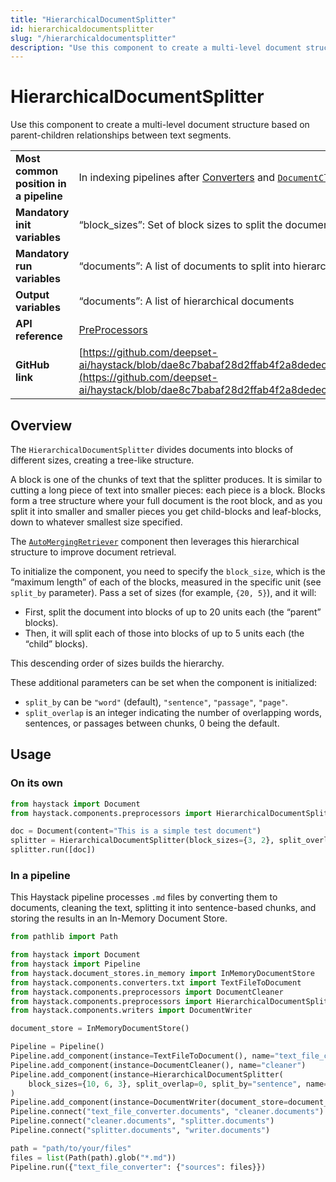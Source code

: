 ```yaml
---
title: "HierarchicalDocumentSplitter"
id: hierarchicaldocumentsplitter
slug: "/hierarchicaldocumentsplitter"
description: "Use this component to create a multi-level document structure based on parent-children relationships between text segments."
---
```


# HierarchicalDocumentSplitter

Use this component to create a multi-level document structure based on parent-children relationships between text segments.

|                                        |                                                                                                                                                                                                                                                                                                                          |
| -------------------------------------- | ------------------------------------------------------------------------------------------------------------------------------------------------------------------------------------------------------------------------------------------------------------------------------------------------------------------------ |
| **Most common position in a pipeline** | In indexing pipelines after [Converters](../converters.mdx)   and [`DocumentCleaner`](documentcleaner.mdx)                                                                                                                                                                                                              |
| **Mandatory init variables**           | “block_sizes”: Set of block sizes to split the document into. The blocks are split in descending order.                                                                                                                                                                                                                  |
| **Mandatory run variables**            | “documents”: A list of documents to split into hierarchical blocks                                                                                                                                                                                                                                                       |
| **Output variables**                   | “documents”: A list of hierarchical documents                                                                                                                                                                                                                                                                            |
| **API reference**                      | [PreProcessors](/reference/preprocessors-api)                                                                                                                                                                                                                                                                                   |
| **GitHub link**                        | [https://github.com/deepset-ai/haystack/blob/dae8c7babaf28d2ffab4f2a8dedecd63e2394fb4/haystack/components/preprocessors/hierarchical_document_splitter.py](https://github.com/deepset-ai/haystack/blob/dae8c7babaf28d2ffab4f2a8dedecd63e2394fb4/haystack/components/preprocessors/hierarchical_document_splitter.py#L12) |

## Overview

The `HierarchicalDocumentSplitter` divides documents into blocks of different sizes, creating a tree-like structure.

A block is one of the chunks of text that the splitter produces. It is similar to cutting a long piece of text into smaller pieces: each piece is a block. Blocks form a tree structure where your full document is the root block, and as you split it into smaller and smaller pieces you get child-blocks and leaf-blocks, down to whatever smallest size specified.

The [`AutoMergingRetriever`](doc:automergingretriever) component then leverages this hierarchical structure to improve document retrieval.

To initialize the component, you need to specify the `block_size`, which is the “maximum length” of each of the blocks, measured in the specific unit (see `split_by` parameter). Pass a set of sizes (for example, `{20, 5}`), and it will:

- First, split the document into blocks of up to 20 units each (the “parent” blocks).
- Then, it will split each of those into blocks of up to 5 units each (the “child” blocks).

This descending order of sizes builds the hierarchy.

These additional parameters can be set when the component is initialized:

- `split_by` can be `"word"` (default), `"sentence"`, `"passage"`, `"page"`.
- `split_overlap` is an integer indicating the number of overlapping words, sentences, or passages between chunks, 0 being the default.

## Usage

### On its own

```python
from haystack import Document
from haystack.components.preprocessors import HierarchicalDocumentSplitter

doc = Document(content="This is a simple test document")
splitter = HierarchicalDocumentSplitter(block_sizes={3, 2}, split_overlap=0, split_by="word")
splitter.run([doc])

```

### In a pipeline

This Haystack pipeline processes `.md` files by converting them to documents, cleaning the text, splitting it into sentence-based chunks, and storing the results in an In-Memory Document Store.

```python
from pathlib import Path

from haystack import Document
from haystack import Pipeline
from haystack.document_stores.in_memory import InMemoryDocumentStore
from haystack.components.converters.txt import TextFileToDocument
from haystack.components.preprocessors import DocumentCleaner
from haystack.components.preprocessors import HierarchicalDocumentSplitter
from haystack.components.writers import DocumentWriter

document_store = InMemoryDocumentStore()

Pipeline = Pipeline()
Pipeline.add_component(instance=TextFileToDocument(), name="text_file_converter")
Pipeline.add_component(instance=DocumentCleaner(), name="cleaner")
Pipeline.add_component(instance=HierarchicalDocumentSplitter(
	block_sizes={10, 6, 3}, split_overlap=0, split_by="sentence", name="splitter"
)
Pipeline.add_component(instance=DocumentWriter(document_store=document_store), name="writer")
Pipeline.connect("text_file_converter.documents", "cleaner.documents")
Pipeline.connect("cleaner.documents", "splitter.documents")
Pipeline.connect("splitter.documents", "writer.documents")

path = "path/to/your/files"
files = list(Path(path).glob("*.md"))
Pipeline.run({"text_file_converter": {"sources": files}})
```
